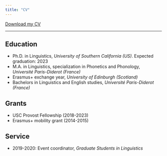 ```yaml
---
title: "CV"
---
```


<a href="CV.pdf#" class="download" title="Download CV as PDF">Download my CV</a>			

---

## Education

- Ph.D. in Linguistics, *University of Southern California (US)*. Expected graduation: 2023
- M.A. in Linguistics, specialization in Phonetics and Phonology, *Université Paris-Diderot (France)*
- Erasmus+ exchange year, *University of Edinburgh (Scotland)*
- Bachelors in Linguistics and English studies, *Université Paris-Diderot (France)*

## Grants

- USC Provost Fellowship (2018-2023)
- Erasmus+ mobility grant (2014-2015)

## Service

- 2019-2020: Event coordinator, *Graduate Students in Linguistics* 